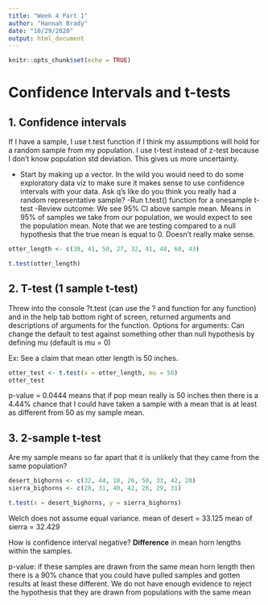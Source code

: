 ```yaml
---
title: "Week 4 Part 1"
author: "Hannah Brady"
date: "10/29/2020"
output: html_document
---
```


```r
knitr::opts_chunk$set(echo = TRUE)
```

# Confidence Intervals and t-tests

## 1. Confidence intervals

If I have a sample, I use t.test function if I think my assumptions will hold for a random sample from my population. I use t-test instead of z-test because I don't know population std deviation. This gives us more uncertainty.

- Start by making up a vector.
In the wild you would need to do some exploratory data viz to make sure it makes sense to use confidence intervals with your data. Ask q's like do you think you really had a random representative sample?
-Run t.test() function for a onesample t-test
-Review outcome:
We see 95% CI above sample mean. Means in 95% of samples we take from our population, we would expect to see the population mean.
Note that we are testing compared to a null hypothesis that the true mean is equal to 0. Doesn't really make sense.

```r
otter_length <- c(38, 41, 50, 27, 32, 41, 48, 60, 43)

t.test(otter_length)

```

## 2. T-test (1 sample t-test)

Threw into the console ?t.test (can use the ? and function for any function) and in the help tab bottom right of screen, returned arguments and descriptions of arguments for the function.
Options for arguments:
Can change the default to test against something other than null hypothesis by defining mu (default is mu = 0)

Ex: See a claim that mean otter length is 50 inches.

```r
otter_test <- t.test(x = otter_length, mu = 50)
otter_test
```

p-value = 0.0444 means that if pop mean really is 50 inches then there is a 4.44% chance that I could have taken a sample with a mean that is at least as different from 50 as my sample mean.

## 3. 2-sample t-test

Are my sample means so far apart that it is unlikely that they came from the same population?

```r
desert_bighorns <- c(32, 44, 18, 26, 50, 33, 42, 20)
sierra_bighorns <- c(28, 31, 40, 42, 26, 29, 31)

t.test(x = desert_bighorns, y = sierra_bighorns)
```

Welch does not assume equal variance.
mean of desert = 33.125
mean of sierra = 32.429

How is confidence interval negative? **Difference** in mean horn lengths within the samples.

p-value: if these samples are drawn from the same mean horn length then there is a 90% chance that you could have pulled samples and gotten results at least these different. We do not have enough evidence to reject the hypothesis that they are drawn from populations with the same mean



